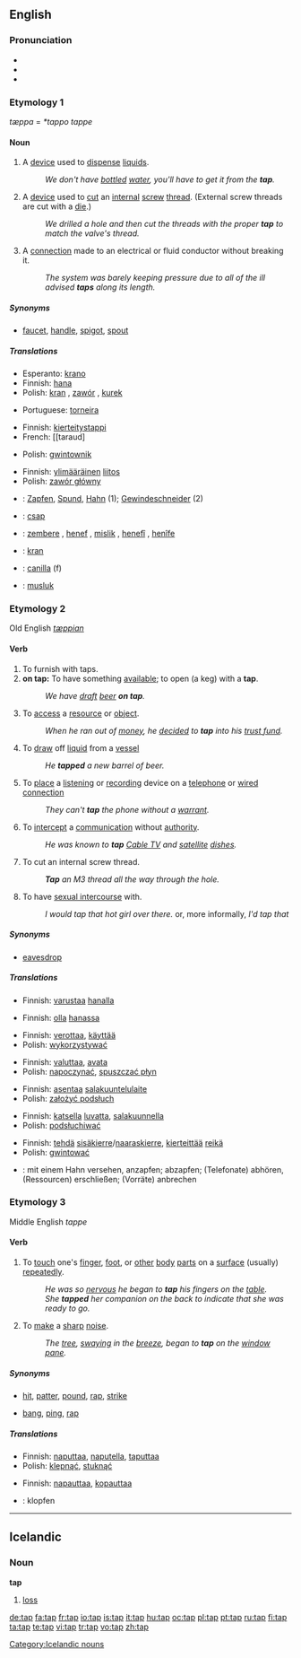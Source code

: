 {{wikipedia|dab=tap}}
==English==

===Pronunciation===
*{{IPA|/tæp/}}
*{{audio|en-us-tap.ogg|Audio (US)}}
*{{rhymes|æp}}

===Etymology 1===
{{OE.}} ''tæppa'' = {{OS.}} ''*tappo'' {{MLG.}} ''tappe'' {{etystub}} <!--should this really be a separate etym. from below?? --- Yes; this is the root; the verb is from it. [OED]  IPH -->

====Noun====
{{en-noun}}

# A [[device]] used to [[dispense]] [[liquid]]s.
#:''We don't have [[bottle]]d [[water]], you'll have to get it from the '''tap'''.''
# A [[device]] used to [[cut]] an [[internal]] [[screw]] [[thread]].  (External screw threads are cut with a [[die]].)
#:''We drilled a hole and then cut the threads with the proper '''tap''' to match the valve's thread.''
# A [[connection]] made to an electrical or fluid conductor without breaking it.
#:''The system was barely keeping pressure due to all of the ill advised '''taps''' along its length.''

=====Synonyms=====
* {{i-c|device to dispense liquid}} [[faucet]], [[handle]], [[spigot]], [[spout]]

=====Translations=====
{{trans-top|device to dispense liquid}}
*Esperanto: [[krano]]
*Finnish: [[hana]]
*Polish: [[kran]] {{m}}, [[zawór]] {{m}}, [[kurek]] {{m}}
{{trans-mid}}
*Portuguese: [[torneira]] {{f}}
{{trans-bottom}}

{{trans-top|device to cut internal threads}}
*Finnish: [[kierteitystappi]]
*French: [[taraud] {{m}}
{{trans-mid}}
*Polish: [[gwintownik]] {{m}}
{{trans-bottom}}

{{trans-top|connection of a system to the main distribution}}
*Finnish: [[ylimääräinen]] [[liitos]]
*Polish: [[zawór główny]] {{m}}
{{trans-mid}}
{{trans-bottom}}

{{checktrans}}
{{trans-top|translations to be checked}}
*{{ttbc|German}}: [[Zapfen]], [[Spund]], [[Hahn]] (1); [[Gewindeschneider]] (2)
*{{ttbc|Hungarian}}: [[csap]]
*{{ttbc|Kurdish}}: [[zembere]] {{f}}, [[henef]] {{f}}, [[mislik]] {{f}}, [[henefî]] {{f}}, [[henîfe]] {{f}}
{{trans-mid}}
*{{ttbc|Norwegian}}: [[kran]]
*{{ttbc|Spanish}}: [[canilla]] (f)
*{{ttbc|Turkish}}: [[musluk]]
{{trans-bottom}}

===Etymology 2===
Old English ''[[tæppian]]'' {{etystub}}  <!--should this really be a separate etym. from above?? -->

====Verb====
<!-- some of the below senses should probably be merged. -->
{{en-verb|tapp|ing}}

# To furnish with taps.
# '''on tap:''' To have something [[available]]; to open (a keg) with a '''tap'''.
#:''We have [[draft]] [[beer]] '''on tap'''.''
# To [[access]] a [[resource]] or [[object]].
#:''When he ran out of [[money]], he [[decide]]d to '''tap''' into his [[trust fund]].''
# To [[draw]] off [[liquid]] from a [[vessel]]
#:''He '''tapped''' a new barrel of beer.''
# To [[place]] a [[listen]]ing or [[record]]ing device on a [[telephone]] or [[wired connection]]
#:''They can't '''tap''' the phone without a [[warrant]].''
# To [[intercept]] a [[communication]] without [[authority]].
#:''He was known to '''tap''' [[Cable TV]] and [[satellite]] [[dish]]es.''
# {{context|mechanical}} To cut an internal screw thread.
#:'''''Tap''' an M3 thread all the way through the hole.''
# {{slang}} To have [[sexual intercourse]] with.
#:''I would tap that hot girl over there.'' or, more informally, ''I'd tap that''

=====Synonyms=====
*{{i-c|intercept communications}} [[eavesdrop]]

=====Translations=====
{{trans-top|furnish with taps}}
*Finnish: [[varustaa]] [[hana|hanalla]]
{{trans-mid}}
{{trans-bottom}}

{{trans-top|have "on tap"}}
*Finnish: [[olla]] [[hana|hanassa]]
{{trans-mid}}
{{trans-bottom}}

{{trans-top|access a resource or object}}
*Finnish: [[verottaa]], [[käyttää]]
*Polish: [[wykorzystywać]]
{{trans-mid}}
{{trans-bottom}}

{{trans-top|draw off liquid from a vessel}}
*Finnish: [[valuttaa]], [[avata]]
*Polish: [[napoczynać]], [[spuszczać płyn]]
{{trans-mid}}
{{trans-bottom}}

{{trans-top|place a listening device}}
*Finnish: [[asentaa]] [[salakuuntelulaite]]
*Polish: [[założyć podsłuch]]
{{trans-mid}}
{{trans-bottom}}

{{trans-top|intercept communication}}
*Finnish: [[katsella]] [[lupa|luvatta]], [[salakuunnella]]
*Polish: [[podsłuchiwać]]
{{trans-mid}}
{{trans-bottom}}

{{trans-top|make an internal thread}}
*Finnish: [[tehdä]] [[sisäkierre]]/[[naaraskierre]], [[kierteittää]] [[reikä]]
*Polish: [[gwintować]]
{{trans-mid}}
{{trans-bottom}}

{{checktrans}}
{{trans-top|translations to be checked}}
*{{ttbc|German}}: mit einem Hahn versehen, anzapfen; abzapfen; (Telefonate) abhören, (Ressourcen) erschließen; (Vorräte) anbrechen
{{trans-bottom}}

===Etymology 3===
Middle English ''tappe'' {{etystub}}

====Verb====
{{en-verb|tapp|ing}}

# To [[touch]] one's [[finger]], [[foot]], or [[other]] [[body]] [[part]]s on a [[surface]] (usually) [[repeat]]edly.
#:''He was so [[nervous]] he began to '''tap''' his fingers on the [[table]].''
#:''She '''tapped''' her companion on the back to indicate that she was ready to go.''
# To [[make]] a [[sharp]] [[noise]].
#:''The [[tree]], [[sway]]ing in the [[breeze]], began to '''tap''' on the [[window]] [[pane]].''

=====Synonyms=====
*{{i-c|touch something|often repeatedly}} [[hit]], [[patter]], [[pound]], [[rap]], [[strike]]
*{{i-c|make a sharp noise}} [[bang]], [[ping]], [[rap]]

=====Translations=====
{{trans-top|touch something, often repeatedly}}
*Finnish: [[naputtaa]], [[naputella]], [[taputtaa]]
*Polish: [[klepnąć]], [[stuknąć]]
{{trans-mid}}
{{trans-bottom}}

{{trans-top|make a sharp noise}}
*Finnish: [[napauttaa]], [[kopauttaa]]
{{trans-mid}}
{{trans-bottom}}

{{checktrans}}
{{trans-top|translations to be checked}}
*{{ttbc|German}}: klopfen
{{trans-bottom}}

----

==Icelandic==

===Noun===
'''tap'''

# [[loss]]

[[Category:Icelandic nouns]]

[[de:tap]]
[[fa:tap]]
[[fr:tap]]
[[io:tap]]
[[is:tap]]
[[it:tap]]
[[hu:tap]]
[[oc:tap]]
[[pl:tap]]
[[pt:tap]]
[[ru:tap]]
[[fi:tap]]
[[ta:tap]]
[[te:tap]]
[[vi:tap]]
[[tr:tap]]
[[vo:tap]]
[[zh:tap]]